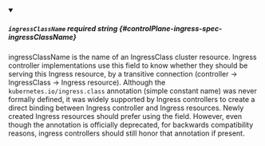 
<details className="config-field" data-expandable="false" open>
<summary>

##### `ingressClassName` <span className="config-field-required" data-required="false">required</span> <span className="config-field-type">string</span> <span className="config-field-default"></span> <span className="config-field-enum"></span> {#controlPlane-ingress-spec-ingressClassName}

ingressClassName is the name of an IngressClass cluster resource. Ingress
controller implementations use this field to know whether they should be
serving this Ingress resource, by a transitive connection
(controller -&gt; IngressClass -&gt; Ingress resource). Although the
`kubernetes.io/ingress.class` annotation (simple constant name) was never
formally defined, it was widely supported by Ingress controllers to create
a direct binding between Ingress controller and Ingress resources. Newly
created Ingress resources should prefer using the field. However, even
though the annotation is officially deprecated, for backwards compatibility
reasons, ingress controllers should still honor that annotation if present.

</summary>



</details>
